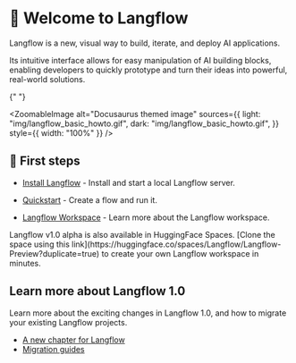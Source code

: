 
# 👋 Welcome to Langflow

Langflow is a new, visual way to build, iterate, and deploy AI applications.

Its intuitive interface allows for easy manipulation of AI building blocks, enabling developers to quickly prototype and turn their ideas into powerful, real-world solutions.

{" "}

<ZoomableImage
  alt="Docusaurus themed image"
  sources={{
    light: "img/langflow_basic_howto.gif",
    dark: "img/langflow_basic_howto.gif",
  }}
  style={{ width: "100%" }}
/>

## 🚀 First steps

- [Install Langflow](/getting-started/install-langflow) - Install and start a local Langflow server.

- [Quickstart](/getting-started/quickstart) - Create a flow and run it.

- [Langflow Workspace](/getting-started/workspace) - Learn more about the Langflow workspace.

<Admonition type="info">
  Langflow v1.0 alpha is also available in HuggingFace Spaces. [Clone the space
  using this
  link](https://huggingface.co/spaces/Langflow/Langflow-Preview?duplicate=true)
  to create your own Langflow workspace in minutes.
</Admonition>

## Learn more about Langflow 1.0

Learn more about the exciting changes in Langflow 1.0, and how to migrate your existing Langflow projects.

- [A new chapter for Langflow](/whats-new/a-new-chapter-langflow)
- [Migration guides](/migration/migrating-to-one-point-zero)
